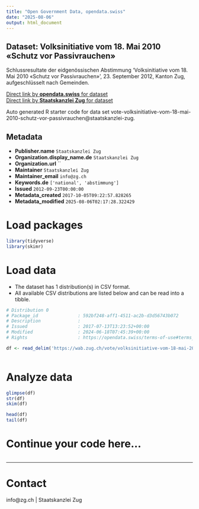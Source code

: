 ```yaml
---
title: "Open Government Data, opendata.swiss"
date: "2025-08-06"
output: html_document
---
```


## Dataset: Volksinitiative vom 18. Mai 2010 «Schutz vor Passivrauchen»

Schlussresultate der eidgenössischen Abstimmung 'Volksinitiative vom 18. Mai 2010 «Schutz vor Passivrauchen»', 23. September 2012, Kanton Zug, aufgeschlüsselt nach Gemeinden.

[Direct link by **opendata.swiss** for dataset](https://opendata.swiss/de/dataset/volksinitiative-vom-18-mai-2010-schutz-vor-passivrauchen)<br>
[Direct link by **Staatskanzlei Zug** for dataset](https://wab.zug.ch/vote/volksinitiative-vom-18-mai-2010-schutz-vor-passivrauchen/data)

Auto generated R starter code for data set vote-volksinitiative-vom-18-mai-2010-schutz-vor-passivrauchen@staatskanzlei-zug.

## Metadata

- **Publisher.name** `Staatskanzlei Zug`
- **Organization.display_name.de** `Staatskanzlei Zug`
- **Organization.url** ``
- **Maintainer** `Staatskanzlei Zug`
- **Maintainer_email** `info@zg.ch`
- **Keywords.de** `['national', 'abstimmung']`
- **Issued** `2012-09-23T00:00:00`
- **Metadata_created** `2017-10-05T09:22:57.828265`
- **Metadata_modified** `2025-08-06T02:17:28.322429`


# Load packages

```r

library(tidyverse)
library(skimr)

```

# Load data

-   The dataset has 1 distribution(s) in CSV format.
-   All available CSV distributions are listed below and can be read into a tibble.

```r

# Distribution 0
# Package_id               : 592bf248-aff1-4511-ac2b-d3d56743b072
# Description              : 
# Issued                   : 2017-07-13T13:23:52+00:00
# Modified                 : 2024-06-18T07:45:39+00:00
# Rights                   : https://opendata.swiss/terms-of-use#terms_by

df <- read_delim('https://wab.zug.ch/vote/volksinitiative-vom-18-mai-2010-schutz-vor-passivrauchen/data-csv')



```

# Analyze data

```r

glimpse(df)
str(df)
skim(df)

head(df)
tail(df)

```

# Continue your code here...

```r

```

------------------------------------------------------------------------

# Contact

info@zg.ch | Staatskanzlei Zug

